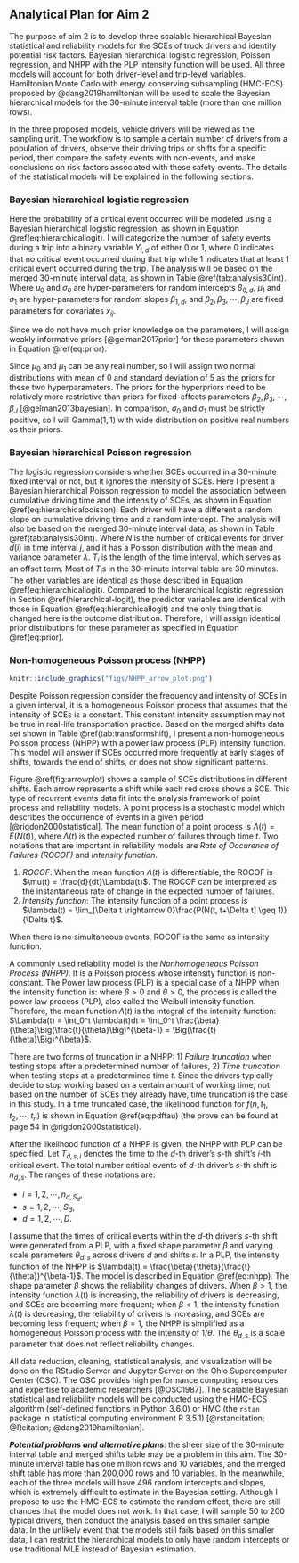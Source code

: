 Analytical Plan for Aim 2
-------------------------

The purpose of aim 2 is to develop three scalable hierarchical Bayesian statistical and reliability models for the SCEs of truck drivers and identify potential risk factors. Bayesian hierarchical logistic regression, Poisson regression, and NHPP with the PLP intensity function will be used. All three models will account for both driver-level and trip-level variables. Hamiltonian Monte Carlo with energy conserving subsampling (HMC-ECS) proposed by @dang2019hamiltonian will be used to scale the Bayesian hierarchical models for the 30-minute interval table (more than one million rows).

In the three proposed models, vehicle drivers will be viewed as the sampling unit. The workflow is to sample a certain number of drivers from a population of drivers, observe their driving trips or shifts for a specific period, then compare the safety events with non-events, and make conclusions on risk factors associated with these safety events.  The details of the statistical models will be explained in the following sections.

### Bayesian hierarchical logistic regression {#hierarchical-logit}

Here the probability of a critical event occurred will be modeled using a Bayesian hierarchical logistic regression, as shown in Equation \@ref(eq:hierarchicallogit). I will categorize the number of safety events during a trip into a binary variable $Y_{i, d}$ of either 0 or 1, where 0 indicates that no critical event occurred during that trip while 1 indicates that at least 1 critical event occurred during the trip. The analysis will be based on the merged 30-minute interval data, as shown in Table \@ref(tab:analysis30int).
\begin{equation}
\begin{split}
Y_{i} &\sim \text{Bernoulli}(p_{i})\\
\log\frac{p_{i}}{1-p_{i}} &= \beta_{0, d(i)} + \beta_{1, d(i)} \cdot \text{CT}_i + \sum_{j=1}^{J} x_{ij}\beta_j\\
\beta_{0, d} &\sim \text{i.i.d. } N(\mu_0, \sigma_0^2), \quad d = 1, 2, \cdots, D\\
\beta_{1, d} &\sim \text{i.i.d. } N(\mu_1, \sigma_1^2), \quad d = 1, 2, \cdots, D
(\#eq:hierarchicallogit)
\end{split}
\end{equation}
Where $\mu_0$ and $\sigma_0$ are hyper-parameters for random intercepts $\beta_{0, d}$, $\mu_1$ and $\sigma_1$ are hyper-parameters for random slopes $\beta_{1, d}$, and $\beta_2, \beta_3, \cdots, \beta_J$ are fixed parameters for covariates $x_{ij}$.

Since we do not have much prior knowledge on the parameters, I will assign weakly informative priors [@gelman2017prior] for these parameters shown in Equation \@ref(eq:prior).
\begin{equation}
\begin{split}
		\mu_0 & \sim N(0, 5^2)\\
		\mu_1 & \sim N(0, 5^2)\\
		\sigma_0 & \sim \text{Gamma}(1, 1)\\
		\sigma_1 & \sim \text{Gamma}(1, 1)\\
		\beta_2, \beta_3, \cdots, \beta_J  & \sim N(0, 10^2)
		(\#eq:prior)
\end{split}
\end{equation}

Since $\mu_0$ and $\mu_1$ can be any real number, so I will assign two normal distributions with mean of 0 and standard deviation of 5 as the priors for these two hyperparameters. The priors for the hyperpriors need to be relatively more restrictive than priors for fixed-effects parameters $\beta_2, \beta_3, \cdots, \beta_J$ [@gelman2013bayesian]. In comparison, $\sigma_0$ and $\sigma_1$ must be strictly positive, so I will Gamma$(1, 1)$ with wide distribution on positive real numbers as their priors.

### Bayesian hierarchical Poisson regression

The logistic regression considers whether SCEs occurred in a 30-minute fixed interval or not, but it ignores the intensity of SCEs. Here I present a Bayesian hierarchical Poisson regression to model the association between cumulative driving time and the intensity of SCEs, as shown in Equation \@ref(eq:hierarchicalpoisson). Each driver will have a different a random slope on cumulative driving time and a random intercept. The analysis will also be based on the merged 30-minute interval data, as shown in Table \@ref(tab:analysis30int).
\begin{equation}
\begin{aligned}
N_{i}  & \sim \text{Poisson}(T_i\cdot\lambda_i)\\
\log\lambda_{i} & =\beta_{0, d(i)} + \beta_{1, d(i)} \cdot \text{CT}_i + \sum_{j=1}^{J} x_{ij}\beta_j\\
\beta_{0, d} &\sim \text{i.i.d. } N(\mu_0, \sigma_0^2), \quad d = 1, 2, \cdots, D\\
\beta_{1, d} &\sim \text{i.i.d. } N(\mu_1, \sigma_1^2), \quad d = 1, 2, \cdots, D
(\#eq:hierarchicalpoisson)
\end{aligned}
\end{equation}
Where $N$ is the number of critical events for driver $d(i)$ in time interval $j$, and it has a Poisson distribution with the mean and variance parameter $\lambda$. $T_i$ is the length of the time interval, which serves as an offset term. Most of $T_i$s in the 30-minute interval table are 30 minutes. The other variables are identical as those described in Equation \@ref(eq:hierarchicallogit). Compared to the hierarchical logistic regression in Section \@ref(hierarchical-logit), the predictor variables are identical with those in Equation \@ref(eq:hierarchicallogit) and the only thing that is changed here is the outcome distribution. Therefore, I will assign identical prior distributions for these parameter as specified in Equation \@ref(eq:prior).

### Non-homogeneous Poisson process (NHPP)

```r
knitr::include_graphics("figs/NHPP_arrow_plot.png")
```

```{=latex}
\begin{wrapfigure}{R}{.5\textwidth}  
 \begin{center}
    \includegraphics[width=.5\textwidth]{figs/NHPP_arrow_plot.png}  
  \caption{An arrow plot of time to SCEs in each shift}\label{fig:arrowplot} 
\end{center}
\end{wrapfigure}
```
Despite Poisson regression consider the frequency and intensity of SCEs in a given interval, it is a homogeneous Poisson process that assumes that the intensity of SCEs is a constant. This constant intensity assumption may not be true in real-life transportation practice. Based on the merged shifts data set shown in Table \@ref(tab:transformshift), I present a non-homogeneous Poisson process (NHPP) with a power law process (PLP) intensity function. This model will answer if SCEs occurred more frequently at early stages of shifts, towards the end of shifts, or does not show significant patterns.

Figure \@ref(fig:arrowplot) shows a sample of SCEs distributions in different shifts. Each arrow represents a shift while each red cross shows a SCE. This type of recurrent events data fit into the analysis framework of point process and reliability models. A point process is a stochastic model which describes the occurrence of events in a given period [@rigdon2000statistical]. The mean function of a point process is $\Lambda(t) = E(N(t))$, where $\Lambda(t)$ is the expected number of failures through time $t$. Two notations that are important in reliability models are *Rate of Occurence of Failures (ROCOF)* and *Intensity function*.

1. *ROCOF*: When the mean function $\Lambda(t)$ is differentiable, the ROCOF is $\mu(t) = \frac{d}{dt}\Lambda(t)$. The ROCOF can be interpreted as the instantaneous rate of change in the expected number of failures.
2. *Intensity function*: The intensity function of a point process is 
$\lambda(t) = \lim_{\Delta t \rightarrow 0}\frac{P(N(t, t+\Delta t] \geq 1)}{\Delta t}$. 

When there is no simultaneous events, ROCOF is the same as intensity function.

A commonly used reliability model is the *Nonhomogeneous Poisson Process (NHPP)*. It is a Poisson process whose intensity function is non-constant. The Power law process (PLP) is a special case of a NHPP when the intensity function is:
\begin{equation}
\lambda(t) = \frac{\beta}{\theta}\bigg(\frac{t}{\theta}\bigg)^{\beta-1},
(\#eq:plp)
\end{equation}
where $\beta > 0$ and $\theta > 0$, the process is called the power law process (PLP), also called the Weibull intensity function. Therefore, the mean function $\Lambda(t)$ is the integral of the intensity function: $\Lambda(t) = \int_0^t \lambda(t)dt = \int_0^t \frac{\beta}{\theta}\Big(\frac{t}{\theta}\Big)^{\beta-1} = \Big(\frac{t}{\theta}\Big)^{\beta}$.

There are two forms of truncation in a NHPP: 1) *Failure truncation* when testing stops after a predetermined number of failures, 2) *Time truncation* when testing stops at a predetermined time $t$. Since the drivers typically decide to stop working based on a certain amount of working time, not based on the number of SCEs they already have, time truncation is the case in this study. In a time truncated case, the likelihood function for $f(n, t_1, t_2, \cdots, t_n)$ is shown in Equation \@ref(eq:pdftau) (the prove can be found at page 54 in @rigdon2000statistical).
\begin{equation}
\begin{aligned}
f(n, t_1, t_2, \cdots, t_n) & = f(n)f(t_1, t_2, \cdots, t_n|n)\\
& = \frac{e^{-\int_0^\tau \lambda(u)du}[\int_0^\tau \lambda(u)du]^n}{n!}n!\frac{\prod_{i=1}^n\lambda(t_i)}{[\Lambda(\tau)]^n}\\
& = \Big(\prod_{i=1}^n\lambda(t_i) \Big)e^{-\int_0^\tau \lambda(u)du}\\
& = \Big(\prod_{i=1}^n\frac{\beta}{\theta}(\frac{t_i}{\theta})^{\beta - 1} \Big)e^{-(\tau/\theta)^\beta},\\ 
n & = 0, 1, 2, \cdots, \quad  0 < t_1 < t_2 < \cdots < t_n
(\#eq:pdftau)
\end{aligned}
\end{equation}

After the likelihood function of a NHPP is given, the NHPP with PLP can be specified. Let $T_{d, s, i}$ denotes the time to the $d$-th driver's $s$-th shift's $i$-th critical event. The total number critical events of $d$-th driver's $s$-th shift is $n_{d,s}$. The ranges of these notations are:

- $i = 1, 2, \cdots, n_{d, S_d}$,
- $s = 1, 2, \cdots, S_d$,
- $d = 1, 2, \cdots, D$.

I assume that the times of critical events within the $d$-th driver's $s$-th shift were generated from a PLP, with a fixed shape parameter $\beta$ and varying scale parameters $\theta_{d, s}$ across drivers $d$ and shifts $s$. In a PLP, the intensity function of the NHPP is $\lambda(t) = \frac{\beta}{\theta}(\frac{t}{\theta})^{\beta-1}$. The model is described in Equation \@ref(eq:nhpp).
\begin{equation}
\begin{aligned}
  T_{d, s, 1}, T_{d, s, 2}, \cdots , T_{d, s, n_{d, s}} & \sim \text{PLP}(\beta, \theta_{d, s})\\
  \beta & \sim \text{Gamma}(1, 1)\\
  \log\theta_{d, s} &= \gamma_{0d} + \gamma_{1}x_{d, s, 1} + \gamma_{2}x_{d, s, 2} + \cdots + \gamma_{k}x_{d, s, k}\\
  \gamma_{01}, \gamma_{02}, \cdots, \gamma_{0D} & \sim \text{i.i.d. }N(\mu_0, \sigma_0^2)\\
  \gamma_1, \gamma_2, \cdots, \gamma_k & \sim \text{i.i.d. }N(0, 10^2)\\
  \mu_0 &\sim N(0, 5^2) \\
  \sigma_0 &\sim \text{Gamma}(1, 1)
(\#eq:nhpp)
\end{aligned}
\end{equation}
The shape parameter $\beta$ shows the reliability changes of drivers. When $\beta > 1$, the intensity function $\lambda(t)$ is increasing, the reliability of drivers is  decreasing, and SCEs are becoming more frequent; when $\beta < 1$, the intensity function $\lambda(t)$ is decreasing, the reliability of drivers is increasing, and SCEs are becoming less frequent; when $\beta = 1$, the NHPP is simplified as a homogeneous Poisson process with the intensity of $1/\theta$. The $\theta_{d, s}$ is a scale parameter that does not reflect reliability changes.

All data reduction, cleaning, statistical analysis, and visualization will be done on the RStudio Server and Jupyter Server on the Ohio Supercomputer Center (OSC). The OSC provides high performance computing resources and expertise to academic researchers [@OSC1987]. The scalable Bayesian statistical and reliability models will be conducted using the HMC-ECS algorithm (self-defined functions in Python 3.6.0) or HMC (the `rstan` package in statistical computing environment R 3.5.1) [@rstancitation; @Rcitation; @dang2019hamiltonian].

__*Potential problems and alternative plans*__: the sheer size of the 30-minute interval table and merged shifts table may be a problem in this aim. The 30-minute interval table has one million rows and 10 variables, and the merged shift table has more than 200,000 rows and 10 variables. In the meanwhile, each of the three models will have 496 random intercepts and slopes, which is extremely difficult to estimate in the Bayesian setting. Although I propose to use the HMC-ECS to estimate the random effect, there are still chances that the model does not work. In that case, I will sample 50 to 200 typical drivers, then conduct the analysis based on this smaller sample data. In the unlikely event that the models still fails based on this smaller data, I can restrict the hierarchical models to only have random intercepts or use traditional MLE instead of Bayesian estimation.